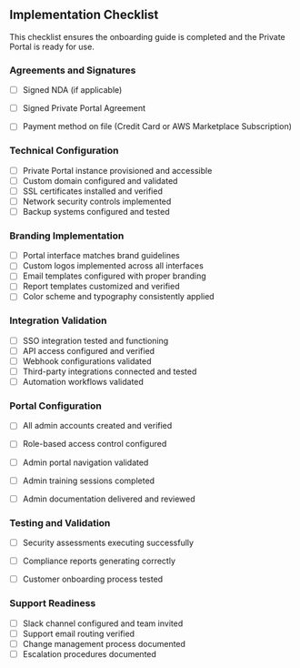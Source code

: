 ## Implementation Checklist

This checklist ensures the onboarding guide is completed and the Private Portal is ready for use.

### Agreements and Signatures
- [ ] Signed NDA (if applicable)
- [ ] Signed Private Portal Agreement
- [ ] Payment method on file (Credit Card or AWS Marketplace Subscription)


### Technical Configuration
- [ ] Private Portal instance provisioned and accessible
- [ ] Custom domain configured and validated
- [ ] SSL certificates installed and verified
- [ ] Network security controls implemented
- [ ] Backup systems configured and tested

### Branding Implementation
- [ ] Portal interface matches brand guidelines
- [ ] Custom logos implemented across all interfaces
- [ ] Email templates configured with proper branding
- [ ] Report templates customized and verified
- [ ] Color scheme and typography consistently applied

### Integration Validation
- [ ] SSO integration tested and functioning
- [ ] API access configured and verified
- [ ] Webhook configurations validated
- [ ] Third-party integrations connected and tested
- [ ] Automation workflows validated

### Portal Configuration
- [ ] All admin accounts created and verified
- [ ] Role-based access control configured
- [ ] Admin portal navigation validated
- [ ] Admin training sessions completed
- [ ] Admin documentation delivered and reviewed


### Testing and Validation
- [ ] Security assessments executing successfully
- [ ] Compliance reports generating correctly
- [ ] Customer onboarding process tested


### Support Readiness
- [ ] Slack channel configured and team invited
- [ ] Support email routing verified
- [ ] Change management process documented
- [ ] Escalation procedures documented
